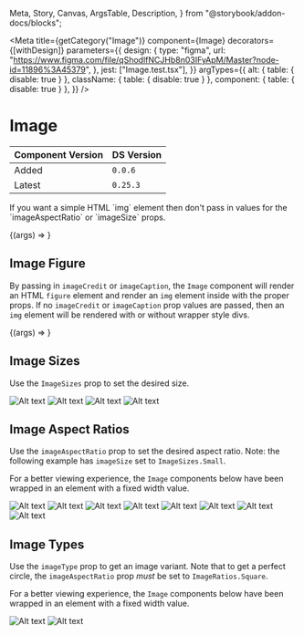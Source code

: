   Meta,
  Story,
  Canvas,
  ArgsTable,
  Description,
} from "@storybook/addon-docs/blocks";


<Meta
  title={getCategory("Image")}
  component={Image}
  decorators={[withDesign]}
  parameters={{
    design: {
      type: "figma",
      url: "https://www.figma.com/file/qShodlfNCJHb8n03IFyApM/Master?node-id=11896%3A45379",
    },
    jest: ["Image.test.tsx"],
  }}
  argTypes={{
    alt: { table: { disable: true } },
    className: { table: { disable: true } },
    component: { table: { disable: true } },
  }}
/>

# Image

| Component Version | DS Version |
| ----------------- | ---------- |
| Added             | `0.0.6`    |
| Latest            | `0.25.3`   |

<Description of={Image} />

<p>
  If you want a simple HTML `img` element then don't pass in values for the
  `imageAspectRatio` or `imageSize` props.
</p>

<Canvas>
  <Story
    name="Image Props"
    args={{
      alt: "Alt text",
      imageAspectRatio: ImageRatios.TwoByOne,
      imageCaption: "Image caption",
      imageCredit: "Image credit",
      imageSize: ImageSizes.Medium,
      imageType: ImageTypes.Default,
      src: "https://placeimg.com/400/300/animals",
    }}
  >
    {(args) => <Image {...args} />}
  </Story>
</Canvas>

<ArgsTable story="Image Props" />

## Image Figure

By passing in `imageCredit` or `imageCaption`, the `Image` component will
render an HTML `figure` element and render an `img` element inside with the
proper props. If no `imageCredit` or `imageCaption` prop values are passed,
then an `img` element will be rendered with or without wrapper style divs.

<Canvas>
  <Story
    name="Figure and figcaption"
    args={{
      alt: "Alt text",
      imageAspectRatio: ImageRatios.ThreeByTwo,
      imageCaption: "Image caption",
      imageCredit: "Image credit",
      imageSize: ImageSizes.Medium,
      imageType: ImageTypes.Default,
      src: "https://placeimg.com/400/300/animals",
    }}
    argTypes={{
      imageAspectRatio: { table: { disable: true } },
      imageCaption: { table: { disable: true } },
      imageCredit: { table: { disable: true } },
      imageSize: { table: { disable: true } },
      imageType: { table: { disable: true } },
      src: { table: { disable: true } },
    }}
  >
    {(args) => <Image {...args} />}
  </Story>
</Canvas>

## Image Sizes

Use the `ImageSizes` prop to set the desired size.

<Canvas>
  <Story name="Image Sizes">
    <VStack spacing="xs">
      <Heading id="Small" text="ImageSizes.Small" />
      <Image
        alt="Alt text"
        imageSize={ImageSizes.Small}
        src="https://placeimg.com/400/300/animals"
      />
      <Heading id="Medium" text="ImageSizes.Medium" />
      <Image
        alt="Alt text"
        imageSize={ImageSizes.Medium}
        src="https://placeimg.com/400/300/animals"
      />
      <Heading id="Large" text="ImageSizes.Large" />
      <Image
        alt="Alt text"
        imageSize={ImageSizes.Large}
        src="https://placeimg.com/400/300/animals"
      />
      <Heading id="Default" text="ImageSizes.Default" />
      <Image alt="Alt text" src="https://placeimg.com/400/300/animals" />
    </VStack>
  </Story>
</Canvas>

## Image Aspect Ratios

Use the `imageAspectRatio` prop to set the desired aspect ratio. Note: the
following example has `imageSize` set to `ImageSizes.Small`.

For a better viewing experience, the `Image` components below have been wrapped
in an element with a fixed width value.

<Canvas>
  <Story name="Image Aspect Ratios">
    <VStack spacing="xs" maxWidth="360px" margin="auto">
      <Heading id="fourbythree" text="ImageRatios.FourByThree" />
      <Image
        alt="Alt text"
        imageAspectRatio={ImageRatios.FourByThree}
        src="https://placeimg.com/400/300/animals"
      />
      <Heading id="onebytwo" text="ImageRatios.OneByTwo" />
      <Image
        alt="Alt text"
        imageAspectRatio={ImageRatios.OneByTwo}
        src="https://placeimg.com/400/300/animals"
      />
      <Heading id="original" text="ImageRatios.Original" />
      <Image
        alt="Alt text"
        imageAspectRatio={ImageRatios.Original}
        src="https://placeimg.com/400/300/animals"
      />
      <Heading id="sixteenbynine" text="ImageRatios.SixteenByNine" />
      <Image
        alt="Alt text"
        imageAspectRatio={ImageRatios.SixteenByNine}
        src="https://placeimg.com/400/300/animals"
      />
      <Heading id="square" text="ImageRatios.Square" />
      <Image
        alt="Alt text"
        imageAspectRatio={ImageRatios.Square}
        src="https://placeimg.com/400/300/animals"
      />
      <Heading id="threebyfour" text="ImageRatios.ThreeByFour" />
      <Image
        alt="Alt text"
        imageAspectRatio={ImageRatios.ThreeByFour}
        src="https://placeimg.com/400/300/animals"
      />
      <Heading id="threebytwo" text="ImageRatios.ThreeByTwo" />
      <Image
        alt="Alt text"
        imageAspectRatio={ImageRatios.ThreeByTwo}
        src="https://placeimg.com/400/300/animals"
      />
      <Heading id="twobyone" text="ImageRatios.TwoByOne" />
      <Image
        alt="Alt text"
        imageAspectRatio={ImageRatios.TwoByOne}
        src="https://placeimg.com/400/300/animals"
      />
    </VStack>
  </Story>
</Canvas>

## Image Types

Use the `imageType` prop to get an image variant. Note that to get a perfect
circle, the `imageAspectRatio` prop _must_ be set to `ImageRatios.Square`.

For a better viewing experience, the `Image` components below have been wrapped
in an element with a fixed width value.

<Canvas>
  <Story name="Image Types">
    <VStack spacing="xs" maxWidth="360px" margin="auto">
      <Heading id="default" text="ImageTypes.Default" />
      <Image
        alt="Alt text"
        imageAspectRatio={ImageRatios.Square}
        imageType={ImageTypes.Default}
        src="https://placeimg.com/400/400/animals"
      />
      <Heading id="circle" text="ImageTypes.Circle" />
      <Image
        alt="Alt text"
        imageAspectRatio={ImageRatios.Square}
        imageType={ImageTypes.Circle}
        src="https://placeimg.com/400/400/animals"
      />
    </VStack>
  </Story>
</Canvas>
